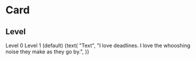
<Meta title="MDX|Card" component={Card} />

# Card

<Props of={Card} exclude="theme" />

## Level

<Preview>
  <Story name="Level">
    <Flex>
      <Card level={0}>
        <Text p={4}>Level 0</Text>
      </Card>
      <Card ml={4}>
        <Text p={4}>Level 1 (default)</Text>
      </Card>
    </Flex>
  </Story>
</Preview>

<Story name="Playground" decorators={[withKnobs]}>
  <Card
    level={number("Level", 1, {
      min: 0,
      max: 1,
      step: 1,
    })}
  >
    <Text p={4}>
      {text(
        "Text",
        "I love deadlines. I love the whooshing noise they make as they go by.",
      )}
    </Text>
  </Card>
</Story>
